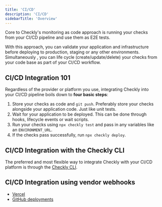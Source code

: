 ```yaml
---
title: 'CI/CD'
description: 'CI/CD'
sidebarTitle: 'Overview'
---
```



Core to Checkly's monitoring as code approach is running your checks from your CI/CD pipeline and use them as E2E tests.

With this approach, you can validate your application and infrastructure before deploying to production, staging or any other environments.
Simultaneously , you can life cycle (create/update/delete) your checks from your code base as part of your CI/CD workflow.

## CI/CD Integration 101

Regardless of the provider or platform you use, integrating Checkly into your CI/CD pipeline boils down to **four basic steps**:

1. Store your checks as code and `git push`. Preferably store your checks alongside your application code. Just like unit tests.
2. Wait for your application to be deployed. This can be done through hooks, lifecycle events or wait scripts.
3. Run your checks using `npx checkly test` and pass in any variables like an `ENVIRONMENT_URL`.
4. If the checks pass successfully, run `npx checkly deploy`.


## CI/CD Integration with the Checkly CLI

The preferred and most flexible way to integrate Checkly with your CI/CD platform is through the [Checkly CLI](/docs/cli).

## CI/CD Integration using vendor webhooks

- [Vercel](/docs/cicd/vercel/)
- [GitHub deployments](/docs/cicd/github/)
